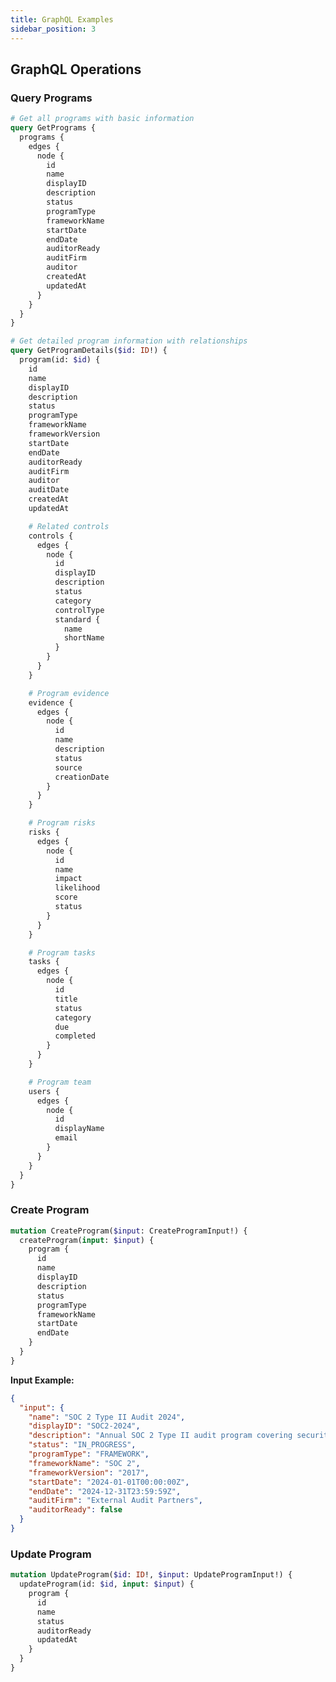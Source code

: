 ```yaml
---
title: GraphQL Examples
sidebar_position: 3
---
```

## GraphQL Operations

### Query Programs

```graphql
# Get all programs with basic information
query GetPrograms {
  programs {
    edges {
      node {
        id
        name
        displayID
        description
        status
        programType
        frameworkName
        startDate
        endDate
        auditorReady
        auditFirm
        auditor
        createdAt
        updatedAt
      }
    }
  }
}
```

```graphql
# Get detailed program information with relationships
query GetProgramDetails($id: ID!) {
  program(id: $id) {
    id
    name
    displayID
    description
    status
    programType
    frameworkName
    frameworkVersion
    startDate
    endDate
    auditorReady
    auditFirm
    auditor
    auditDate
    createdAt
    updatedAt

    # Related controls
    controls {
      edges {
        node {
          id
          displayID
          description
          status
          category
          controlType
          standard {
            name
            shortName
          }
        }
      }
    }

    # Program evidence
    evidence {
      edges {
        node {
          id
          name
          description
          status
          source
          creationDate
        }
      }
    }

    # Program risks
    risks {
      edges {
        node {
          id
          name
          impact
          likelihood
          score
          status
        }
      }
    }

    # Program tasks
    tasks {
      edges {
        node {
          id
          title
          status
          category
          due
          completed
        }
      }
    }

    # Program team
    users {
      edges {
        node {
          id
          displayName
          email
        }
      }
    }
  }
}
```

### Create Program

```graphql
mutation CreateProgram($input: CreateProgramInput!) {
  createProgram(input: $input) {
    program {
      id
      name
      displayID
      description
      status
      programType
      frameworkName
      startDate
      endDate
    }
  }
}
```

**Input Example:**
```json
{
  "input": {
    "name": "SOC 2 Type II Audit 2024",
    "displayID": "SOC2-2024",
    "description": "Annual SOC 2 Type II audit program covering security, availability, and confidentiality trust service criteria",
    "status": "IN_PROGRESS",
    "programType": "FRAMEWORK",
    "frameworkName": "SOC 2",
    "frameworkVersion": "2017",
    "startDate": "2024-01-01T00:00:00Z",
    "endDate": "2024-12-31T23:59:59Z",
    "auditFirm": "External Audit Partners",
    "auditorReady": false
  }
}
```

### Update Program

```graphql
mutation UpdateProgram($id: ID!, $input: UpdateProgramInput!) {
  updateProgram(id: $id, input: $input) {
    program {
      id
      name
      status
      auditorReady
      updatedAt
    }
  }
}
```